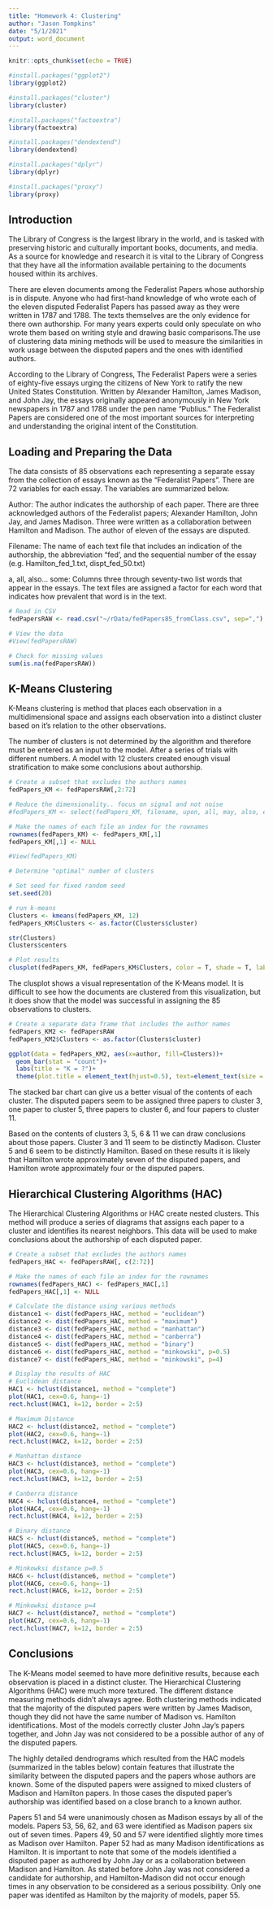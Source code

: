 ---
title: "Homework 4: Clustering"
author: "Jason Tompkins"
date: "5/1/2021"
output: word_document
---

```{r setup, include=FALSE}
knitr::opts_chunk$set(echo = TRUE)
```

```{r load-all-libraries, include=FALSE}
#install.packages("ggplot2")
library(ggplot2)

#install.packages("cluster")
library(cluster)

#install.packages("factoextra")
library(factoextra)

#install.packages("dendextend")
library(dendextend)

#install.packages("dplyr")
library(dplyr)

#install.packages("proxy")
library(proxy)
```

## Introduction

The Library of Congress is the largest library in the world, and is tasked with preserving historic and culturally important books, documents, and media. As a source for knowledge and research it is vital to the Library of Congress that they have all the information available pertaining to the documents housed within its archives. 

There are eleven documents among the Federalist Papers whose authorship is in dispute. Anyone who had first-hand knowledge of who wrote each of the eleven disputed Federalist Papers has passed away as they were written in 1787 and 1788. The texts themselves are the only evidence for there own authorship. For many years experts could only speculate on who wrote them based on writing style and drawing basic comparisons.The use of clustering data mining methods will be used to measure the similarities in work usage between the disputed papers and the ones with identified authors. 

According to the Library of Congress, The Federalist Papers were a series of eighty-five essays urging the citizens of New York to ratify the new United States Constitution. Written by Alexander Hamilton, James Madison, and John Jay, the essays originally appeared anonymously in New York newspapers in 1787 and 1788 under the pen name "Publius." The Federalist Papers are considered one of the most important sources for interpreting and understanding the original intent of the Constitution.



## Loading and Preparing the Data

The data consists of 85 observations each representing a separate essay from the collection of essays known as the "Federalist Papers". There are 72 variables for each essay. The variables are summarized below. 

Author: The author indicates the authorship of each paper. There are three acknowledged authors of the Federalist papers; Alexander Hamilton, John Jay, and James Madison. Three were written as a collaboration between Hamilton and Madison. The author of eleven of the essays are disputed. 

Filename: The name of each text file that includes an indication of the authorship, the abbreviation "fed', and the sequential number of the essay (e.g. Hamilton_fed_1.txt, dispt_fed_50.txt)

a, all, also... some: Columns three through seventy-two list words that appear in the essays. The text files are assigned a factor for each word that indicates how prevalent that word is in the text. 

```{r}
# Read in CSV
fedPapersRAW <- read.csv("~/rData/fedPapers85_fromClass.csv", sep=",")

# View the data
#View(fedPapersRAW)

# Check for missing values
sum(is.na(fedPapersRAW))
```
## K-Means Clustering

K-Means clustering is method that places each observation in a multidimensional space and assigns each observation into a distinct cluster based on it's relation to the other observations. 

The number of clusters is not determined by the algorithm and therefore must be entered as an input to the model. After a series of trials with different numbers. A model with 12 clusters created enough visual stratification to make some conclusions about authorship.  


```{r}
# Create a subset that excludes the authors names
fedPapers_KM <- fedPapersRAW[,2:72]

# Reduce the dimensionality.. focus on signal and not noise
#fedPapers_KM <- select(fedPapers_KM, filename, upon, all, may, also, even, from, shall, only)

# Make the names of each file an index for the rownames
rownames(fedPapers_KM) <- fedPapers_KM[,1]
fedPapers_KM[,1] <- NULL

#View(fedPapers_KM)

# Determine "optimal" number of clusters

# Set seed for fixed random seed
set.seed(20)

# run k-means
Clusters <- kmeans(fedPapers_KM, 12)
fedPapers_KM$Clusters <- as.factor(Clusters$cluster)

str(Clusters)
Clusters$centers

# Plot results
clusplot(fedPapers_KM, fedPapers_KM$Clusters, color = T, shade = T, labels = 0, lines = 0)
```

The clusplot shows a visual representation of the K-Means model. It is difficult to see how the documents are clustered from this visualization, but it does show that the model was successful in assigning the 85 observations to clusters. 

```{r}
# Create a separate data frame that includes the author names
fedPapers_KM2 <- fedPapersRAW
fedPapers_KM2$Clusters <- as.factor(Clusters$cluster)

ggplot(data = fedPapers_KM2, aes(x=author, fill=Clusters))+
  geom_bar(stat = "count")+
  labs(title = "K = ?")+
  theme(plot.title = element_text(hjust=0.5), text=element_text(size = 15))
```
The stacked bar chart can give us a better visual of the contents of each cluster. The disputed papers seem to be assigned three papers to cluster 3, one paper to cluster 5, three papers to cluster 6, and four papers to cluster 11. 

Based on the contents of clusters 3, 5, 6 & 11 we can draw conclusions about those papers. Cluster 3 and 11 seem to be distinctly Madison. Cluster 5 and 6 seem to be distinctly Hamilton. Based on these results it is likely that Hamilton wrote approximately seven of the disputed papers, and Hamilton wrote approximately four or the disputed papers. 

## Hierarchical Clustering Algorithms (HAC)

The Hierarchical Clustering Algorithms or HAC create nested clusters. This method will produce a series of diagrams that assigns each paper to a cluster and identifies its nearest neighbors. This data will be used to make conclusions about the authorship of each disputed paper. 

```{r}
# Create a subset that excludes the authors names
fedPapers_HAC <- fedPapersRAW[, c(2:72)]

# Make the names of each file an index for the rownames
rownames(fedPapers_HAC) <- fedPapers_HAC[,1]
fedPapers_HAC[,1] <- NULL

# Calculate the distance using various methods
distance1 <- dist(fedPapers_HAC, method = "euclidean")
distance2 <- dist(fedPapers_HAC, method = "maximum")
distance3 <- dist(fedPapers_HAC, method = "manhattan")
distance4 <- dist(fedPapers_HAC, method = "canberra")
distance5 <- dist(fedPapers_HAC, method = "binary")
distance6 <- dist(fedPapers_HAC, method = "minkowski", p=0.5)
distance7 <- dist(fedPapers_HAC, method = "minkowski", p=4)

# Display the results of HAC
# Euclidean distance
HAC1 <- hclust(distance1, method = "complete")
plot(HAC1, cex=0.6, hang=-1)
rect.hclust(HAC1, k=12, border = 2:5)

# Maximum Distance
HAC2 <- hclust(distance2, method = "complete")
plot(HAC2, cex=0.6, hang=-1)
rect.hclust(HAC2, k=12, border = 2:5)

# Manhattan distance
HAC3 <- hclust(distance3, method = "complete")
plot(HAC3, cex=0.6, hang=-1)
rect.hclust(HAC3, k=12, border = 2:5)

# Canberra distance
HAC4 <- hclust(distance4, method = "complete")
plot(HAC4, cex=0.6, hang=-1)
rect.hclust(HAC4, k=12, border = 2:5)

# Binary distance
HAC5 <- hclust(distance5, method = "complete")
plot(HAC5, cex=0.6, hang=-1)
rect.hclust(HAC5, k=12, border = 2:5)

# Minkowksi distance p=0.5
HAC6 <- hclust(distance6, method = "complete")
plot(HAC6, cex=0.6, hang=-1)
rect.hclust(HAC6, k=12, border = 2:5)

# Minkowksi distance p=4
HAC7 <- hclust(distance7, method = "complete")
plot(HAC7, cex=0.6, hang=-1)
rect.hclust(HAC7, k=12, border = 2:5)
```


## Conclusions

The K-Means model seemed to have more definitive results, because each observation is placed in a distinct cluster. The Hierarchical Clustering Algorithms (HAC) were much more textured. The different distance measuring methods didn't always agree. Both clustering methods indicated that the majority of the disputed papers were written by James Madison, though they did not have the same number of Madison vs. Hamilton identifications. Most of the models correctly cluster John Jay's papers together, and John Jay was not considered to be a possible author of any of the disputed papers. 

The highly detailed dendrograms which resulted from the HAC models (summarized in the tables below) contain features that illustrate the similarity between the disputed papers and the papers whose authors are known. Some of the disputed papers were assigned to mixed clusters of Madison and Hamilton papers. In those cases the disputed paper's authorship was identified based on a close branch to a known author. 

Papers 51 and 54 were unanimously chosen as Madison essays by all of the models. Papers 53, 56, 62, and 63 were identified as Madison papers six out of seven times. Papers 49, 50 and 57 were identified slightly more times as Madison over Hamilton. Paper 52 had as many Madison identifications as Hamilton. It is important to note that some of the models identified a disputed paper as authored by John Jay or as a collaboration between Madison and Hamilton. As stated before John Jay was not considered a candidate for authorship, and Hamilton-Madison did not occur enough times in any observation to be considered as a serious possibility. Only one paper was identifed as Hamilton by the majority of models, paper 55. 